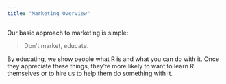 ```yaml
---
title: "Marketing Overview"
---
```


Our basic approach to marketing is simple: 

> Don't market, educate.
> 

By educating, we show people what R is and what you can do with it. Once they appreciate these things, they're more likely to want to learn R themselves or to hire us to help them do something with it.
